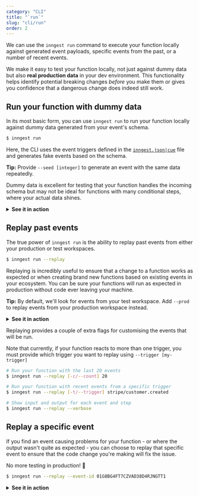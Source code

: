 ```yaml
---
category: "CLI"
title: "`run`"
slug: "cli/run"
order: 2
---
```


<!-- It would be good if this could include "generated event payloads [using Cue schemas]" -->
We can use the `inngest run` command to execute your function locally against generated event payloads, specific events from the past, or a number of recent events.

We make it easy to test your function locally, not just against dummy data but also **real production data** in your dev environment. This functionality helps identify potential breaking changes _before_ you make them or gives you confidence that a dangerous change does indeed still work.

## Run your function with dummy data

In its most basic form, you can use `inngest run` to run your function locally against dummy data generated from your event's schema.

```sh
$ inngest run
```

Here, the CLI uses the event triggers defined in the [`inngest.json|cue`](/docs/functions/inngest-json-configuration) file and generates fake events based on the schema.

<aside>
  <p>
    <strong>Tip:</strong> Provide <code>--seed [integer]</code> to generate an event with the same data repeatedly.
  </p>
</aside>

Dummy data is excellent for testing that your function handles the incoming schema but may not be ideal for functions with many conditional steps, where your actual data shines.

<!-- We could display these all the time? -->
<!-- I'm thinking many GIFs all going on a page is pretty 🤮 -->
<details>
  <summary><strong>See it in action</strong></summary>

  ![Running a function with a generated event](/assets/docs/inngest-run/replay-generated.gif)
</details>

## Replay past events

The true power of `inngest run` is the ability to replay past events from either your production or test workspaces.

```sh
$ inngest run --replay
```

<!-- I like the term "ecosystem", but it's probably a bit inaccurate (and not used anywhere else). -->
Replaying is incredibly useful to ensure that a change to a function works as expected or when creating brand new functions based on existing events in your ecosystem. You can be sure your functions will run as expected in production without code ever leaving your machine.

<!-- We need to link to what a workspace is here -->
<aside>
  <p>
    <strong>Tip:</strong> By default, we'll look for events from your test workspace. Add <code>--prod</code> to replay events from your production workspace instead.
  </p>
</aside>

<details>
  <summary><strong>See it in action</strong></summary>

  ![Running a function with past events](/assets/docs/inngest-run/replay-past.gif)
</details>

Replaying provides a couple of extra flags for customising the events that will be run.

<!-- Need a link to explain what a trigger is. Could link to inngest.json|cue for now? -->
Note that currently, if your function reacts to more than one trigger, you must provide which trigger you want to replay using `--trigger [my-trigger]`

```sh
# Run your function with the last 20 events
$ inngest run --replay [-c/--count] 20

# Run your function with recent events from a specific trigger
$ inngest run --replay [-t/--trigger] stripe/customer.created

# Show input and output for each event and step
$ inngest run --replay --verbose
```

## Replay a specific event

<!-- Link here to understand _how they know an event had a problem_. -->
<!-- Dashboard? Alerting? Viewing outputs/errors? -->
If you find an event causing problems for your function - or where the output wasn't quite as expected - you can choose to replay that specific event to ensure that the code change you're making will fix the issue.

<!-- Too much? 😅 -->
No more testing in production! 🥳

<!-- Definitely need to explain where to find this ID. -->
<!-- Maybe a debugging section/guide would be good -->

```sh
$ inngest run --replay --event-id 01G8BG4FT7CZVAD38D4RJNGTT1
```

<details>
  <summary><strong>See it in action</strong></summary>

  ![Running a function with a specific event](/assets/docs/inngest-run/replay-specific.gif)
</details>
